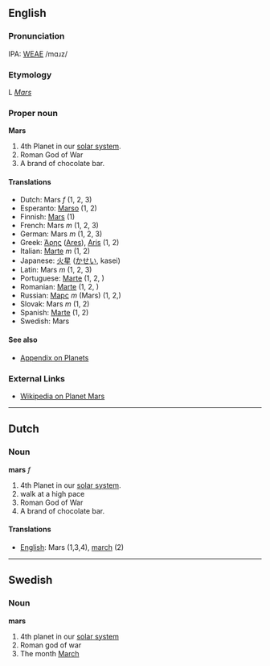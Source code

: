 ==English==
===Pronunciation===

IPA: [[WEAE]] /mɑɹz/

===Etymology===

L ''[[Mars]]''
===Proper noun===
'''Mars'''

#4th Planet in our [[solar system]].
#Roman God of War
#A brand of chocolate bar.

====Translations====
*Dutch: Mars ''f'' (1, 2, 3)
*Esperanto: [[Marso]] (1, 2)
*Finnish: [[Mars]] (1)
*French: Mars ''m'' (1, 2, 3)
*German: Mars ''m'' (1, 2, 3)
*Greek: [[Άρης]] ([[Ares]]), [[Aris]] (1, 2)
*Italian: [[Marte]] ''m'' (1, 2)
*Japanese: [[火星]] ([[かせい]], kasei)
*Latin: Mars ''m'' (1, 2, 3)
*Portuguese: [[Marte]] (1, 2, )
*Romanian: [[Marte]] (1, 2, )
*Russian: [[Марс]] ''m'' (Mars) (1, 2,)
*Slovak: Mars ''m'' (1, 2)
*Spanish: [[Marte]] (1, 2)
*Swedish: Mars

==== See also ====
*[[Wiktionary_Appendix:Planets|Appendix on Planets]]

===External Links===

*[[wikipedia:en:Mars|Wikipedia on Planet Mars]]
----

==Dutch==
===Noun===
'''mars''' ''f''

#4th Planet in our [[solar system]].
#walk at a high pace
#Roman God of War
#A brand of chocolate bar.

====Translations====
*[[English]]: Mars (1,3,4), [[march]] (2)

----
==Swedish==
===Noun===
'''mars'''

#4th  planet in our [[solar system]]
#Roman god of war
#The month [[March]]